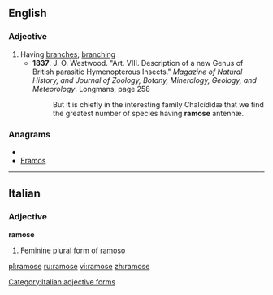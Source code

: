 ==English==

===Adjective===
{{en-adj}}

# Having [[branch]]es; [[branching]]
#* '''1837'''. J. O. Westwood. "Art. VIII. Description of a new Genus of British parasitic Hymenopterous Insects." ''Magazine of Natural History, and Journal of Zoology, Botany, Mineralogy, Geology, and Meteorology''. Longmans, page 258
#*: But it is chiefly in the interesting family Chalcídidæ that we find the greatest number of species having '''ramose''' antennæ.

===Anagrams===
* {{alphagram|aemors}}
* [[Eramos#English|Eramos]]

----

==Italian==

===Adjective===
'''ramose''' {{f}}

# Feminine plural form of [[ramoso]]

[[Category:Italian adjective forms]]

[[pl:ramose]]
[[ru:ramose]]
[[vi:ramose]]
[[zh:ramose]]